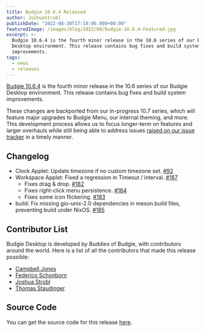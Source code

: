 ```yaml
---
title: Budgie 10.6.4 Released
author: JoshuaStrobl
publishDate: "2022-08-30T17:18:06.000+00:00"
featuredImage: /images/blog/2022/08/Budgie-10.6.4-Featured.jpg
excerpt: >-
  Budgie 10.6.4 is the fourth minor release in the 10.6 series of our Budgie
  Desktop environment. This release contains bug fixes and build system
  improvements.
tags:
  - news
  - releases
---
```


[Budgie 10.6.4](https://github.com/BuddiesOfBudgie/budgie-desktop/releases/tag/v10.6.4?ref=buddiesofbudgie.org) is the fourth minor release in the 10.6 series of our Budgie Desktop environment. This release contains bug fixes and build system improvements.

These changes are backported from our in-progress 10.7 series, which will feature major upgrades to Budgie Menu, our internal theming, and more. This development process allows us to focus longer-term on features and larger overhauls while still being able to address issues [raised on our issue tracker](https://github.com/BuddiesOfBudgie/budgie-desktop/issues?ref=buddiesofbudgie.org) in a timely manner.

## Changelog

- Clock Applet: Update timezone if no custom timezone set. [#92](https://github.com/BuddiesOfBudgie/budgie-desktop/pull/92?ref=buddiesofbudgie.org)
- Workspace Applet: Fixed a regression in Timeout / interval. [#187](https://github.com/BuddiesOfBudgie/budgie-desktop/pull/187?ref=buddiesofbudgie.org)
  - Fixes drag & drop. [#182](https://github.com/BuddiesOfBudgie/budgie-desktop/issues/182?ref=buddiesofbudgie.org)
  - Fixes right-click menu persistence. [#184](https://github.com/BuddiesOfBudgie/budgie-desktop/issues/184?ref=buddiesofbudgie.org)
  - Fixes some icon flickering. [#183](https://github.com/BuddiesOfBudgie/budgie-desktop/issues/183?ref=buddiesofbudgie.org)
- build: Fix missing gio-unix-2.0 dependencies in meson.build files, preventing build under NixOS. [#185](https://github.com/BuddiesOfBudgie/budgie-desktop/pull/185?ref=buddiesofbudgie.org)

## Contributor List

Budgie Desktop is developed by Buddies of Budgie, with contributors around the world. Here is a list of all the contributors that made this release possible:

- [Campbell Jones](https://github.com/serebit?ref=buddiesofbudgie.org)
- [Federico Schonborn](https://github.com/FedericoSchonborn?ref=buddiesofbudgie.org)
- [Joshua Strobl](https://github.com/JoshStrobl?ref=buddiesofbudgie.org)
- [Thomas Staudinger](https://github.com/Staudey?ref=buddiesofbudgie.org)

## Source Code

You can get the source code for this release [here](https://github.com/BuddiesOfBudgie/budgie-desktop/releases/tag/v10.6.4?ref=buddiesofbudgie.org).

<OCCallout />
